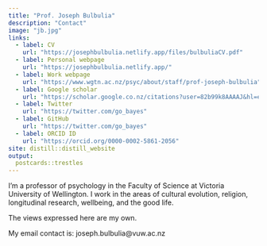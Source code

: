 ```yaml
---
title: "Prof. Joseph Bulbulia"
description: "Contact"
image: "jb.jpg"
links:
  - label: CV
    url: "https://josephbulbulia.netlify.app/files/bulbuliaCV.pdf"
  - label: Personal webpage
    url: "https://josephbulbulia.netlify.app/"
  - label: Work webpage
    url: "https://www.wgtn.ac.nz/psyc/about/staff/prof-joseph-bulbulia"
  - label: Google scholar
    url: "https://scholar.google.co.nz/citations?user=82b99k8AAAAJ&hl=en"
  - label: Twitter
    url: "https://twitter.com/go_bayes"
  - label: GitHub
    url: "https://twitter.com/go_bayes"
  - label: ORCID ID
    url: "https://orcid.org/0000-0002-5861-2056"
site: distill::distill_website
output:
  postcards::trestles
---
```

 

I'm a professor of psychology in the Faculty of Science at Victoria University of Wellington. I work in the areas of cultural evolution, religion, longitudinal research, wellbeing, and the good life. 

The views expressed here are my own. 

My email contact is: joseph.bulbulia@vuw.ac.nz